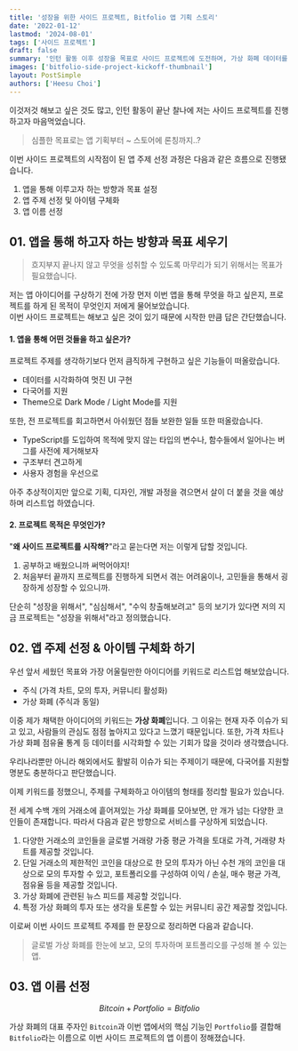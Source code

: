```yaml
---
title: '성장을 위한 사이드 프로젝트, Bitfolio 앱 기획 스토리'
date: '2022-01-12'
lastmod: '2024-08-01'
tags: ['사이드 프로젝트']
draft: false
summary: '인턴 활동 이후 성장을 목표로 사이드 프로젝트에 도전하며, 가상 화폐 데이터를 시각화하고 포트폴리오 기능을 제공하는 앱 ‘Bitfolio’를 기획하는 과정을 담았습니다.'
images: ['bitfolio-side-project-kickoff-thumbnail']
layout: PostSimple
authors: ['Heesu Choi']
---
```


이것저것 해보고 싶은 것도 많고, 인턴 활동이 끝난 찰나에 저는 사이드 프로젝트를 진행하고자 마음먹었습니다.

> 심플한 목표로는 앱 기획부터 ~ 스토어에 론칭까지..?

이번 사이드 프로젝트의 시작점이 된 앱 주제 선정 과정은 다음과 같은 흐름으로 진행됐습니다.

1. 앱을 통해 이루고자 하는 방향과 목표 설정
2. 앱 주제 선정 및 아이템 구체화
3. 앱 이름 선정

## 01. 앱을 통해 하고자 하는 방향과 목표 세우기

> 흐지부지 끝나지 않고 무엇을 성취할 수 있도록 마무리가 되기 위해서는 목표가 필요했습니다.

저는 앱 아이디어를 구상하기 전에 가장 먼저 이번 앱을 통해 무엇을 하고 싶은지, 프로젝트를 하게 된 목적이 무엇인지 저에게 물어보았습니다.\
이번 사이드 프로젝트는 해보고 싶은 것이 있기 때문에 시작한 만큼 답은 간단했습니다.

#### 1. 앱을 통해 어떤 것들을 하고 싶은가?

프로젝트 주제를 생각하기보다 먼저 큼직하게 구현하고 싶은 기능들이 떠올랐습니다.

- 데이터를 시각화하여 멋진 UI 구현
- 다국어를 지원
- Theme으로 Dark Mode / Light Mode를 지원

또한, 전 프로젝트를 회고하면서 아쉬웠던 점들 보완한 일들 또한 떠올랐습니다.

- TypeScript를 도입하여 목적에 맞지 않는 타입의 변수나, 함수들에서 일어나는 버그를 사전에 제거해보자
- 구조부터 견고하게
- 사용자 경험을 우선으로

아주 추상적이지만 앞으로 기획, 디자인, 개발 과정을 겪으면서 살이 더 붙을 것을 예상하며 리스트업 하였습니다.

#### 2. 프로젝트 목적은 무엇인가?

"**왜 사이드 프로젝트를 시작해?**"라고 묻는다면 저는 이렇게 답할 것입니다.

1. 공부하고 배웠으니까 써먹어야지!
2. 처음부터 끝까지 프로젝트를 진행하게 되면서 겪는 어려움이나, 고민들을 통해서 굉장하게 성장할 수 있으니까.

단순히 "성장을 위해서", "심심해서", "수익 창출해보려고" 등의 보기가 있다면 저의 지금 프로젝트는 "성장을 위해서"라고 정의했습니다.

## 02. 앱 주제 선정 & 아이템 구체화 하기

우선 앞서 세웠던 목표와 가장 어울릴만한 아이디어를 키워드로 리스트업 해보았습니다.

- 주식 (가격 차트, 모의 투자, 커뮤니티 활성화)
- 가상 화폐 (주식과 동일)

이중 제가 채택한 아이디어의 키워드는 **가상 화폐**입니다.
그 이유는 현재 자주 이슈가 되고 있고, 사람들의 관심도 점점 높아지고 있다고 느꼈기 때문입니다. 또한, 가격 차트나 가상 화폐 점유율 통계 등 데이터를 시각화할 수 있는 기회가 많을 것이라 생각했습니다.

우리나라뿐만 아니라 해외에서도 활발히 이슈가 되는 주제이기 때문에, 다국어를 지원할 명분도 충분하다고 판단했습니다.

이제 키워드를 정했으니, 주제를 구체화하고 아이템의 형태를 정리할 필요가 있습니다.

전 세계 수백 개의 거래소에 흩어져있는 가상 화폐를 모아보면, 만 개가 넘는 다양한 코인들이 존재합니다. 따라서 다음과 같은 방향으로 서비스를 구상하게 되었습니다.

1. 다양한 거래소의 코인들을 글로벌 거래량 가중 평균 가격을 토대로 가격, 거래량 차트를 제공할 것입니다.
2. 단일 거래소의 제한적인 코인을 대상으로 한 모의 투자가 아닌 수천 개의 코인을 대상으로 모의 투자할 수 있고, 포트폴리오를 구성하여 이익 / 손실, 매수 평균 가격, 점유율 등을 제공할 것입니다.
3. 가상 화폐에 관련된 뉴스 피드를 제공할 것입니다.
4. 특정 가상 화폐의 투자 또는 생각을 토론할 수 있는 커뮤니티 공간 제공할 것입니다.

이로써 이번 사이드 프로젝트 주제를 한 문장으로 정리하면 다음과 같습니다.

> 글로벌 가상 화폐를 한눈에 보고, 모의 투자하며 포트폴리오를 구성해 볼 수 있는 앱.

## 03. 앱 이름 선정

```math
Bitcoin + Portfolio = Bitfolio
```

가상 화폐의 대표 주자인 `Bitcoin`과 이번 앱에서의 핵심 기능인 `Portfolio`를 결합해 `Bitfolio`라는 이름으로 이번 사이드 프로젝트의 앱 이름이 정해졌습니다.
